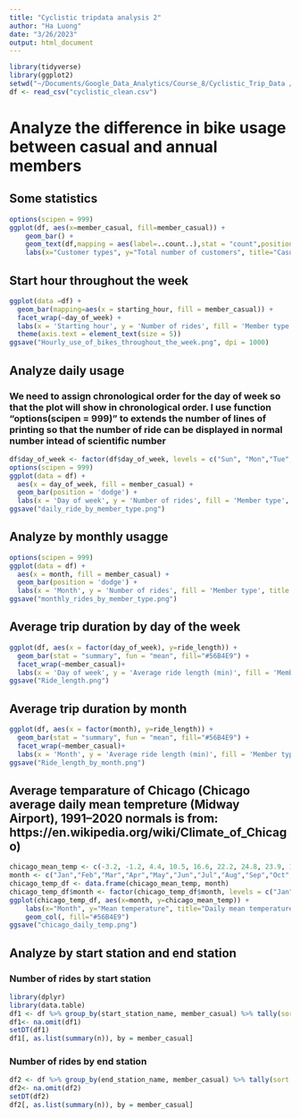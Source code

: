 ```yaml
---
title: "Cyclistic tripdata analysis 2"
author: "Ha Luong"
date: "3/26/2023"
output: html_document
---
```


```r
library(tidyverse)
library(ggplot2)
setwd("~/Documents/Google_Data_Analytics/Course_8/Cyclistic_Trip_Data /Cyclistic_CSV_files")
df <- read_csv("cyclistic_clean.csv")
```

# Analyze the difference in bike usage between casual and annual members
## Some statistics
```r
options(scipen = 999)
ggplot(df, aes(x=member_casual, fill=member_casual)) +
    geom_bar() +
    geom_text(df,mapping = aes(label=..count..),stat = "count",position = "stack", vjust=-0.3) +
    labs(x="Customer types", y="Total number of customers", title="Casuals and Members distribution") 
```

## Start hour throughout the week
```r
ggplot(data =df) +
  geom_bar(mapping=aes(x = starting_hour, fill = member_casual)) +
  facet_wrap(~day_of_week) +
  labs(x = 'Starting hour', y = 'Number of rides', fill = 'Member type', title = 'Hourly use of bikes throughout the week') +
  theme(axis.text = element_text(size = 5))
ggsave("Hourly_use_of_bikes_throughout_the_week.png", dpi = 1000)
```
## Analyze daily usage 
### We need to assign chronological order for the day of week so that the plot will show in chronological order. I use function "options(scipen = 999)" to extends the number of lines of printing so that the number of ride can be displayed in normal number intead of scientific number

```r
df$day_of_week <- factor(df$day_of_week, levels = c("Sun", "Mon","Tue", "Wed", "Thu", "Fri", "Sat"))
options(scipen = 999)
ggplot(data = df) +
  aes(x = day_of_week, fill = member_casual) +
  geom_bar(position = 'dodge') +
  labs(x = 'Day of week', y = 'Number of rides', fill = 'Member type', title = 'Number of rides by member type during a week')
ggsave("daily_ride_by_member_type.png")
```
## Analyze by monthly usagge
```r
options(scipen = 999)
ggplot(data = df) +
  aes(x = month, fill = member_casual) +
  geom_bar(position = 'dodge') +
  labs(x = 'Month', y = 'Number of rides', fill = 'Member type', title = 'Monthly rides by member type')
ggsave("monthly_rides_by_member_type.png")
```
## Average trip duration by day of the week
```r
ggplot(df, aes(x = factor(day_of_week), y=ride_length)) + 
  geom_bar(stat = "summary", fun = "mean", fill="#56B4E9") +
  facet_wrap(~member_casual)+
  labs(x = 'Day of week', y = 'Average ride length (min)', fill = 'Member type', title = 'Average ride length by day of the week')
ggsave("Ride_length.png")
```
## Average trip duration by month
```r
ggplot(df, aes(x = factor(month), y=ride_length)) + 
  geom_bar(stat = "summary", fun = "mean", fill="#56B4E9") +
  facet_wrap(~member_casual)+
  labs(x = 'Month', y = 'Average ride length (min)', fill = 'Member type', title = 'Average ride length by month')
ggsave("Ride_length_by_month.png")
```
## Average temparature of Chicago (Chicago average daily mean tempreture (Midway Airport), 1991–2020 normals is from: https://en.wikipedia.org/wiki/Climate_of_Chicago)
```r
chicago_mean_temp <- c(-3.2, -1.2, 4.4, 10.5, 16.6, 22.2, 24.8, 23.9, 19.9, 12.9, 5.8, -0.3)
month <- c("Jan","Feb","Mar","Apr","May","Jun","Jul","Aug","Sep","Oct","Nov","Dec")
chicago_temp_df <- data.frame(chicago_mean_temp, month)
chicago_temp_df$month <- factor(chicago_temp_df$month, levels = c("Jan","Feb","Mar","Apr","May","Jun","Jul","Aug","Sep","Oct","Nov","Dec"))
ggplot(chicago_temp_df, aes(x=month, y=chicago_mean_temp)) +
    labs(x="Month", y="Mean temperature", title="Daily mean temperature for Chicago (1991-2020) in Celsius") +
    geom_col(, fill="#56B4E9")
ggsave("chicago_daily_temp.png")
```
## Analyze by start station and end station
### Number of rides by start station
```r
library(dplyr)
library(data.table)
df1 <- df %>% group_by(start_station_name, member_casual) %>% tally(sort = TRUE)
df1<- na.omit(df1)
setDT(df1)
df1[, as.list(summary(n)), by = member_casual]
```
### Number of rides by end station
```r
df2 <- df %>% group_by(end_station_name, member_casual) %>% tally(sort = TRUE)
df2<- na.omit(df2)
setDT(df2)
df2[, as.list(summary(n)), by = member_casual]
```
